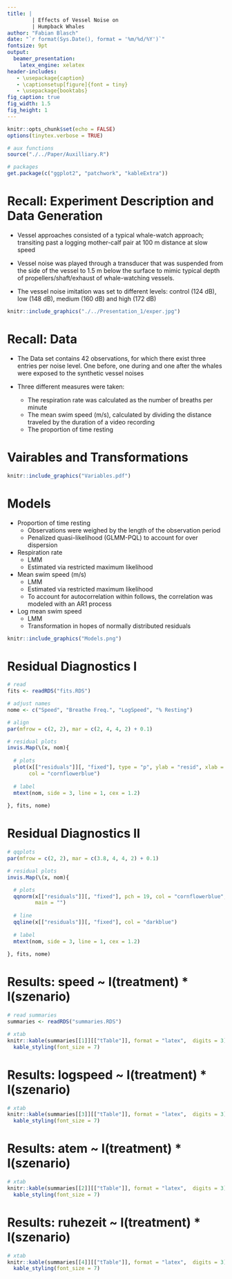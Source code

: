 ```yaml
---
title: | 
        | Effects of Vessel Noise on 
        | Humpback Whales
author: "Fabian Blasch"
date: "`r format(Sys.Date(), format = '%m/%d/%Y')`"
fontsize: 9pt
output: 
  beamer_presentation:
    latex_engine: xelatex
header-includes:
   - \usepackage{caption}
   - \captionsetup[figure]{font = tiny}
   - \usepackage{booktabs}
fig_caption: true
fig_width: 1.5 
fig_height: 1
---
```


```r
knitr::opts_chunk$set(echo = FALSE)
options(tinytex.verbose = TRUE)
```

```r
# aux functions
source("./../Paper/Auxilliary.R")

# packages
get.package(c("ggplot2", "patchwork", "kableExtra"))
```

# Recall:  Experiment Description and Data Generation 

* Vessel approaches consisted of a typical whale-watch approach; transiting past a logging mother-calf pair at 100 m distance at slow speed

* Vessel noise was played through a transducer that was suspended from the side of the vessel to 1.5 m below the surface to mimic typical depth of propellers/shaft/exhaust of whale-watching vessels.

* The vessel noise imitation was set to different levels: control (124 dB), low (148 dB), medium (160 dB) and high (172 dB)

```r
knitr::include_graphics("./../Presentation_1/exper.jpg")
```

# Recall: Data 

* The Data set contains 42 observations, for which there exist three entries per noise level. One before, one during and one after the whales were exposed to the synthetic vessel noises

* Three different measures were taken:
  - The respiration rate was calculated as the number of breaths per minute
  - The mean swim speed (m/s), calculated by dividing the distance traveled by the duration of a video recording
  - The proportion of time resting
  
# Vairables and Transformations

```r
knitr::include_graphics("Variables.pdf")
```

# Models

* Proportion of time resting
  - Observations were weighed by the length of the observation period
  - Penalized quasi-likelihood (GLMM-PQL) to account for over dispersion

* Respiration rate
  - LMM
  - Estimated via restricted maximum likelihood
  
* Mean swim speed (m/s)
  - LMM
  - Estimated via restricted maximum likelihood
  - To account for autocorrelation within follows, the correlation was modeled with an
    AR1 process

* Log mean swim speed
  - LMM
  - Transformation in hopes of normally distributed residuals

```r
knitr::include_graphics("Models.png")
```

# Residual Diagnostics I

```r
# read
fits <- readRDS("fits.RDS")

# adjust names
nome <- c("Speed", "Breathe Freq.", "LogSpeed", "% Resting")

# align
par(mfrow = c(2, 2), mar = c(2, 4, 4, 2) + 0.1) 

# residual plots
invis.Map(\(x, nom){
   
  # plots
  plot(x[["residuals"]][, "fixed"], type = "p", ylab = "resid", xlab = "", pch = 19,
       col = "cornflowerblue")
  
  # label
  mtext(nom, side = 3, line = 1, cex = 1.2)
      
}, fits, nome)
```

# Residual Diagnostics II

```r

# qqplots
par(mfrow = c(2, 2), mar = c(3.8, 4, 4, 2) + 0.1) 

# residual plots
invis.Map(\(x, nom){

  # plots
  qqnorm(x[["residuals"]][, "fixed"], pch = 19, col = "cornflowerblue", 
         main = "")
  
  # line
  qqline(x[["residuals"]][, "fixed"], col = "darkblue")
  
  # label
  mtext(nom, side = 3, line = 1, cex = 1.2)
   
}, fits, nome)
```


# Results: speed ~ I(treatment) * I(szenario)

```r
# read summaries
summaries <- readRDS("summaries.RDS")

# xtab
knitr::kable(summaries[[1]][["tTable"]], format = "latex",  digits = 3) |>
  kable_styling(font_size = 7)
```

# Results: logspeed ~ I(treatment) * I(szenario)

```r
# xtab
knitr::kable(summaries[[3]][["tTable"]], format = "latex",  digits = 3) |>
  kable_styling(font_size = 7)
```

# Results: atem ~ I(treatment) * I(szenario)

```r
# xtab
knitr::kable(summaries[[2]][["tTable"]], format = "latex",  digits = 3) |>
  kable_styling(font_size = 7)
```

# Results: ruhezeit ~ I(treatment) * I(szenario)

```r
# xtab
knitr::kable(summaries[[4]][["tTable"]], format = "latex",  digits = 3) |>
  kable_styling(font_size = 7)
```


